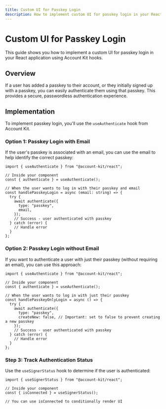 ```yaml
---
title: Custom UI for Passkey Login
description: How to implement custom UI for passkey login in your React app
---
```


# Custom UI for Passkey Login

This guide shows you how to implement a custom UI for passkey login in your React application using Account Kit hooks.

## Overview

If a user has added a passkey to their account, or they initially signed up with a passkey, you can easily authenticate them using that passkey. This provides a secure, passwordless authentication experience.

## Implementation

To implement passkey login, you'll use the `useAuthenticate` hook from Account Kit.

### Option 1: Passkey Login with Email

If the user's passkey is associated with an email, you can use the email to help identify the correct passkey:

```tsx twoslash
import { useAuthenticate } from "@account-kit/react";

// Inside your component
const { authenticate } = useAuthenticate();

// When the user wants to log in with their passkey and email
const handlePasskeyLogin = async (email: string) => {
  try {
    await authenticate({
      type: "passkey",
      email,
    });
    // Success - user authenticated with passkey
  } catch (error) {
    // Handle error
  }
};
```

### Option 2: Passkey Login without Email

If you want to authenticate a user with just their passkey (without requiring an email), you can use this approach:

```tsx twoslash
import { useAuthenticate } from "@account-kit/react";

// Inside your component
const { authenticate } = useAuthenticate();

// When the user wants to log in with just their passkey
const handlePasskeyOnlyLogin = async () => {
  try {
    await authenticate({
      type: "passkey",
      createNew: false, // Important: set to false to prevent creating a new passkey
    });
    // Success - user authenticated with passkey
  } catch (error) {
    // Handle error
  }
};
```

### Step 3: Track Authentication Status

Use the `useSignerStatus` hook to determine if the user is authenticated:

```tsx twoslash
import { useSignerStatus } from "@account-kit/react";

// Inside your component
const { isConnected } = useSignerStatus();

// You can use isConnected to conditionally render UI
```
